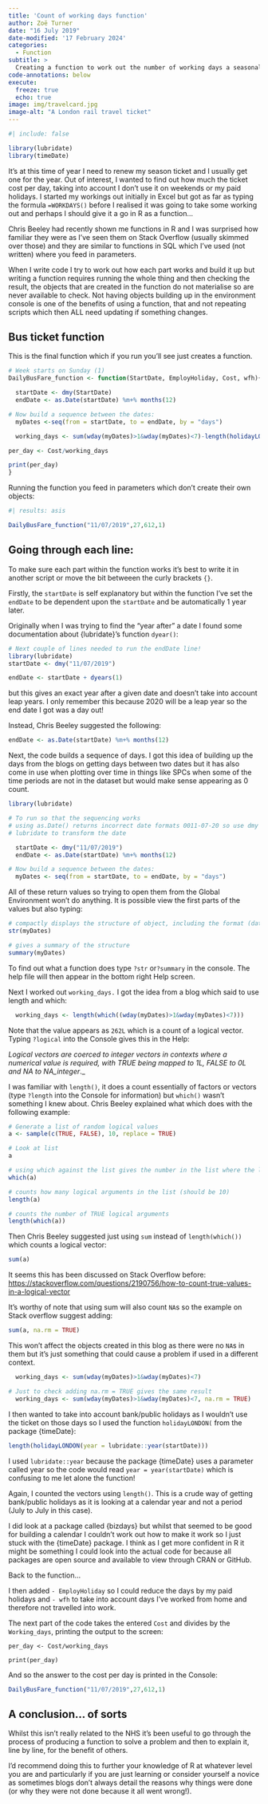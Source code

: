 ```yaml
---
title: 'Count of working days function'
author: Zoë Turner
date: "16 July 2019"
date-modified: '17 February 2024'
categories:
  - Function
subtitle: >
  Creating a function to work out the number of working days a seasonal bus ticket can be used.
code-annotations: below
execute:
  freeze: true
  echo: true
image: img/travelcard.jpg
image-alt: "A London rail travel ticket"
---
```


<!-- Image by <a href="https://pixabay.com/users/ronporter-291009/?utm_source=link-attribution&utm_medium=referral&utm_campaign=image&utm_content=429277">Ron Porter</a> from <a href="https://pixabay.com//?utm_source=link-attribution&utm_medium=referral&utm_campaign=image&utm_content=429277">Pixabay</a> -->

```r
#| include: false

library(lubridate)
library(timeDate)
```

It’s at this time of year I need to renew my season ticket and I usually get one for the year. Out of interest, I wanted to find out how much the ticket cost per day, taking into account I don’t use it on weekends or my paid holidays. I started my workings out initially in Excel but got as far as typing the formula `=WORKDAYS()` before I realised it was going to take some working out and perhaps I should give it a go in R as a function…

Chris Beeley had recently shown me functions in R and I was surprised how familiar they were as I’ve seen them on Stack Overflow (usually skimmed over those) and they are similar to functions in SQL which I've used (not written) where you feed in parameters.

When I write code I try to work out how each part works and build it up but writing a function requires running the whole thing and then checking the result, the objects that are created in the function do not materialise so are never available to check. Not having objects building up in the environment console is one of the benefits of using a function, that and not repeating scripts which then ALL need updating if something changes.

## Bus ticket function

This is the final function which if you run you'll see just creates a function.

```r
# Week starts on Sunday (1)
DailyBusFare_function <- function(StartDate, EmployHoliday, Cost, wfh){

  startDate <- dmy(StartDate)
  endDate <- as.Date(startDate) %m+% months(12)

# Now build a sequence between the dates:
  myDates <-seq(from = startDate, to = endDate, by = "days")

  working_days <- sum(wday(myDates)>1&wday(myDates)<7)-length(holidayLONDON(year = lubridate::year(startDate))) - EmployHoliday - wfh

per_day <- Cost/working_days

print(per_day)
}

```

Running the function you feed in parameters which don't create their own objects:

```r
#| results: asis

DailyBusFare_function("11/07/2019",27,612,1)

```

## Going through each line:

To make sure each part within the function works it's best to write it in another script or move the bit betweeen the curly brackets `{}`.

Firstly, the `startDate` is self explanatory but within the function I've set the `endDate` to be dependent upon the `startDate` and be automatically 1 year later.

Originally when I was trying to find the "year after" a date I found some documentation about {lubridate}'s function `dyear()`:


```r

# Next couple of lines needed to run the endDate line!
library(lubridate)
startDate <- dmy("11/07/2019")

endDate <- startDate + dyears(1)

```

but this gives an exact year after a given date and doesn't take into account leap years. I only remember this because 2020 will be a leap year so the end date I got was a day out!

Instead, Chris Beeley suggested the following:

```r

endDate <- as.Date(startDate) %m+% months(12)

```

Next, the code builds a sequence of days. I got this idea of building up the days from the blogs on getting days between two dates but it has also come in use when plotting over time in things like SPCs when some of the time periods are not in the dataset but would make sense appearing as 0 count.

```r
library(lubridate)

# To run so that the sequencing works
# using as.Date() returns incorrect date formats 0011-07-20 so use dmy from
# lubridate to transform the date

  startDate <- dmy("11/07/2019")
  endDate <- as.Date(startDate) %m+% months(12)

# Now build a sequence between the dates:
  myDates <- seq(from = startDate, to = endDate, by = "days")

```

All of these return values so trying to open them from the Global Environment won't do anything. It is possible view the first parts of the values but also typing:

```r
# compactly displays the structure of object, including the format (date in this case)
str(myDates)

# gives a summary of the structure
summary(myDates)

```

To find out what a function does type `?str` or` ?summary` in the console. The help file will then appear in the bottom right Help screen.

Next I worked out `working_days.` I got the idea from a blog which said to use length and which:

```r

  working_days <- length(which((wday(myDates)>1&wday(myDates)<7)))

```

Note that the value appears as `262L` which is a count of a logical vector. Typing `?logical` into the Console gives this in the Help:

_Logical vectors are coerced to integer vectors in contexts where a numerical value is required, with TRUE being mapped to 1L, FALSE to 0L and NA to NA_integer_._

I was familiar with `length()`, it does a count essentially of factors or vectors (type `?length` into the Console for information) but `which()` wasn't something I knew about. Chris Beeley explained what which does with the following example:

```r

# Generate a list of random logical values
a <- sample(c(TRUE, FALSE), 10, replace = TRUE)

# Look at list
a

# using which against the list gives the number in the list where the logic = TRUE
which(a)

# counts how many logical arguments in the list (should be 10)
length(a)

# counts the number of TRUE logical arguments
length(which(a))

```

Then Chris Beeley suggested just using `sum` instead of `length(which())` which counts a logical vector:

```r

sum(a)

```

It seems this has been discussed on Stack Overflow before: [https://stackoverflow.com/questions/2190756/how-to-count-true-values-in-a-logical-vector](https://stackoverflow.com/questions/2190756/how-to-count-true-values-in-a-logical-vector)

It's worthy of note that using sum will also count `NA`s so the example on Stack overflow suggest adding:

```r

sum(a, na.rm = TRUE)

```

This won't affect the objects created in this blog as there were no `NA`s in them but it's just something that could cause a problem if used in a different context.

```r

  working_days <- sum(wday(myDates)>1&wday(myDates)<7)

# Just to check adding na.rm = TRUE gives the same result
  working_days <- sum(wday(myDates)>1&wday(myDates)<7, na.rm = TRUE)

```

I then wanted to take into account bank/public holidays as I wouldn't use the ticket on those days so I used the function `holidayLONDON(` from the package {timeDate}:

```r

length(holidayLONDON(year = lubridate::year(startDate)))

```

I used `lubridate::year` because the package {timeDate} uses a parameter called year so the code would read `year = year(startDate)` which is confusing to me let alone the function!

Again, I counted the vectors using `length()`. This is a crude way of getting bank/public holidays as it is looking at a calendar year and not a period (July to July in this case).

I did look at a package called {bizdays} but whilst that seemed to be good for building a calendar I couldn't work out how to make it work so I just stuck with the {timeDate} package. I think as I get more confident in R it might be something I could look into the actual code for because all packages are open source and available to view through CRAN or GitHub.

Back to the function...

I then added `- EmployHoliday` so I could reduce the days by my paid holidays and `- wfh` to take into account days I've worked from home and therefore not travelled into work.

The next part of the code takes the entered `Cost` and divides by the `Working_days`, printing the output to the screen:

`per_day <- Cost/working_days`

`print(per_day)`

And so the answer to the cost per day is printed in the Console:

```r
DailyBusFare_function("11/07/2019",27,612,1)

```

## A conclusion... of sorts

Whilst this isn't really related to the NHS it's been useful to go through the process of producing a function to solve a problem and then to explain it, line by line, for the benefit of others.

I'd recommend doing this to further your knowledge of R at whatever level you are and particularly if you are just learning or consider yourself a novice as sometimes blogs don't always detail the reasons why things were done (or why they were not done because it all went wrong!).
